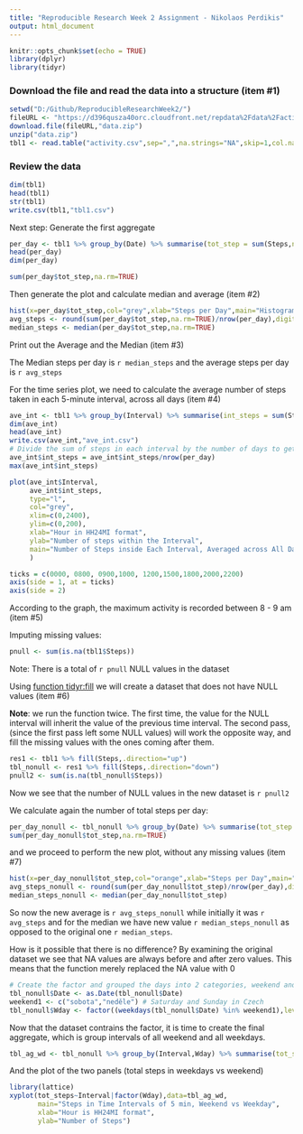 ```yaml
---
title: "Reproducible Research Week 2 Assignment - Nikolaos Perdikis"
output: html_document
---
```


```r
knitr::opts_chunk$set(echo = TRUE)
library(dplyr)
library(tidyr)
```

### Download the file and read the data into a structure (item #1)

```r
setwd("D:/Github/ReproducibleResearchWeek2/")
fileURL <- "https://d396qusza40orc.cloudfront.net/repdata%2Fdata%2Factivity.zip"
download.file(fileURL,"data.zip")
unzip("data.zip")
tbl1 <- read.table("activity.csv",sep=",",na.strings="NA",skip=1,col.names=c("Steps","Date","Interval"))
```

### Review the data

```r
dim(tbl1)
head(tbl1)
str(tbl1)
write.csv(tbl1,"tbl1.csv")
```

Next step: Generate the first aggregate

```r
per_day <- tbl1 %>% group_by(Date) %>% summarise(tot_step = sum(Steps,na.rm=TRUE))
head(per_day)
dim(per_day)

sum(per_day$tot_step,na.rm=TRUE)
```


Then generate the plot and calculate median and average (item #2)
```r
hist(x=per_day$tot_step,col="grey",xlab="Steps per Day",main="Histogram of Steps per Day")
avg_steps <- round(sum(per_day$tot_step,na.rm=TRUE)/nrow(per_day),digits=0)
median_steps <- median(per_day$tot_step,na.rm=TRUE)
```
Print out the Average and the Median (item #3)

The Median steps per day is `r median_steps` and the average steps per day is `r avg_steps`

For the time series plot, we need to calculate the average number of steps taken in each 5-minute interval, across all days (item #4)

```r

ave_int <- tbl1 %>% group_by(Interval) %>% summarise(int_steps = sum(Steps,na.rm=TRUE))
dim(ave_int)
head(ave_int)
write.csv(ave_int,"ave_int.csv")
# Divide the sum of steps in each interval by the number of days to get the average
ave_int$int_steps = ave_int$int_steps/nrow(per_day)
max(ave_int$int_steps)

plot(ave_int$Interval,
     ave_int$int_steps,
     type="l",
     col="grey",
     xlim=c(0,2400),
     ylim=c(0,200),
     xlab="Hour in HH24MI format",
     ylab="Number of steps within the Interval",
     main="Number of Steps inside Each Interval, Averaged across All Days"
     )

ticks = c(0000, 0800, 0900,1000, 1200,1500,1800,2000,2200)
axis(side = 1, at = ticks)
axis(side = 2)
```

According to the graph, the maximum activity is recorded between 8 - 9 am (item #5)

Imputing missing values:
```r
pnull <- sum(is.na(tbl1$Steps))
```

Note: There is a total of `r pnull` NULL values in the dataset

Using [function tidyr:fill](https://tidyr.tidyverse.org/reference/fill.html) we will create a dataset that does not have NULL values (item #6)  

**Note**: we run the function twice. The first time, the value for the NULL interval will inherit the value   of the previous time interval. The second pass, (since the first pass left some NULL values) will work the opposite way, and fill the missing values with the ones coming after them.

```r
res1 <- tbl1 %>% fill(Steps,.direction="up")
tbl_nonull <- res1 %>% fill(Steps,.direction="down")
pnull2 <- sum(is.na(tbl_nonull$Steps))
```

Now we see that the number of NULL values in the new dataset is `r pnull2`

We calculate again the number of total steps per day:

```r
per_day_nonull <- tbl_nonull %>% group_by(Date) %>% summarise(tot_step = sum(Steps))
sum(per_day_nonull$tot_step,na.rm=TRUE)
```

and we proceed to perform the new plot, without any missing values (item #7) 

```r
hist(x=per_day_nonull$tot_step,col="orange",xlab="Steps per Day",main="Histogram of Steps per Day (no NA values)")
avg_steps_nonull <- round(sum(per_day_nonull$tot_step)/nrow(per_day),digits=0)
median_steps_nonull <- median(per_day_nonull$tot_step)
```

So now the new average is `r avg_steps_nonull` while initially it was `r avg_steps` and for the median we have new value `r median_steps_nonull` as opposed to the original one `r median_steps`. 

How is it possible that there is no difference? By examining the original dataset we see that NA values are always before and after zero values. This means that the function merely replaced the NA value with 0

```r
# Create the factor and grouped the days into 2 categories, weekend and weekday
tbl_nonull$Date <- as.Date(tbl_nonull$Date)
weekend1 <- c("sobota","neděle") # Saturday and Sunday in Czech
tbl_nonull$Wday <- factor((weekdays(tbl_nonull$Date) %in% weekend1),levels=c(TRUE,FALSE),labels=c("weekend","weekday"))
```

Now that the dataset contrains the factor, it is time to create the final aggregate, which is group intervals of all weekend and all weekdays.

```r
tbl_ag_wd <- tbl_nonull %>% group_by(Interval,Wday) %>% summarise(tot_steps = sum(Steps))

```
And the plot of the two panels (total steps in weekdays vs weekend)

```r
library(lattice)
xyplot(tot_steps~Interval|factor(Wday),data=tbl_ag_wd,
       main="Steps in Time Intervals of 5 min, Weekend vs Weekday",
       xlab="Hour is HH24MI format",
       ylab="Number of Steps")    
```